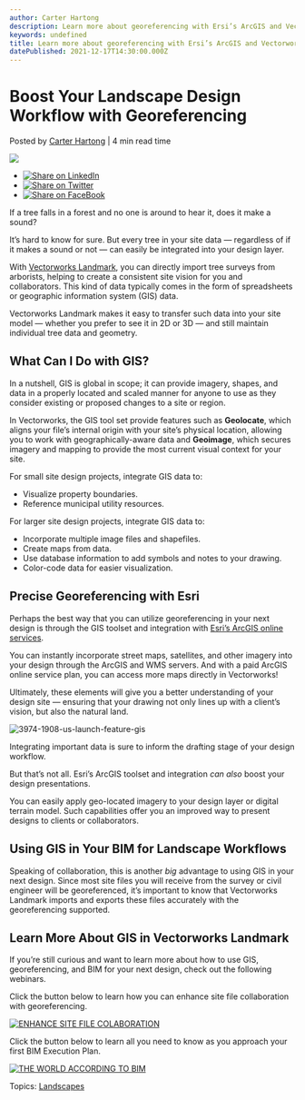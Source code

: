 ```yaml
---
author: Carter Hartong
description: Learn more about georeferencing with Ersi’s ArcGIS and Vectorworks Landmark.
keywords: undefined
title: Learn more about georeferencing with Ersi’s ArcGIS and Vectorworks Landmark. 
datePublished: 2021-12-17T14:30:00.000Z
---
```

  

# Boost Your Landscape Design Workflow with Georeferencing

 Posted by [Carter Hartong](https://blog.vectorworks.net/author/carter-hartong) | 4 min read time 

![](https://blog.vectorworks.net/hubfs/Blog%20Images/211206_GIS/3974-1908-us-launch-feature-gis.jpeg) 

* [![Share on LinkedIn](https://2659751.fs1.hubspotusercontent-na1.net/hubfs/2659751/michaelDemo/share-LI.png)](http://www.linkedin.com/shareArticle?mini=true&url=https%3A%2F%2Fblog.vectorworks.net%2Farcgis-gis-landmark-2022)
* [![Share on Twitter](https://2659751.fs1.hubspotusercontent-na1.net/hubfs/2659751/michaelDemo/share-TW.png)](https://www.twitter.com/share?text=Boost%20Your%20Landscape%20Design%20Workflow%20with%20Georeferencing&url=https%3A%2F%2Fblog.vectorworks.net%2Farcgis-gis-landmark-2022&via=PMGTweets)
* [![Share on FaceBook](https://2659751.fs1.hubspotusercontent-na1.net/hubfs/2659751/michaelDemo/share-FB.png)](https://www.facebook.com/sharer/sharer.php?u=https%3A%2F%2Fblog.vectorworks.net%2Farcgis-gis-landmark-2022)

If a tree falls in a forest and no one is around to hear it, does it make a sound?

It’s hard to know for sure. But every tree in your site data — regardless of if it makes a sound or not — can easily be integrated into your design layer. 

With [Vectorworks Landmark](https://www.vectorworks.net/landmark), you can directly import tree surveys from arborists, helping to create a consistent site vision for you and collaborators. This kind of data typically comes in the form of spreadsheets or geographic information system (GIS) data.

Vectorworks Landmark makes it easy to transfer such data into your site model — whether you prefer to see it in 2D or 3D — and still maintain individual tree data and geometry.

## What Can I Do with GIS?

In a nutshell, GIS is global in scope; it can provide imagery, shapes, and data in a properly located and scaled manner for anyone to use as they consider existing or proposed changes to a site or region.

In Vectorworks, the GIS tool set provide features such as **Geolocate**, which aligns your file’s internal origin with your site’s physical location, allowing you to work with geographically-aware data and **Geoimage**, which secures imagery and mapping to provide the most current visual context for your site.

For small site design projects, integrate GIS data to:

* Visualize property boundaries.
* Reference municipal utility resources.

For larger site design projects, integrate GIS data to:

* Incorporate multiple image files and shapefiles.
* Create maps from data.
* Use database information to add symbols and notes to your drawing.
* Color-code data for easier visualization.

## Precise Georeferencing with Esri

Perhaps the best way that you can utilize georeferencing in your next design is through the GIS toolset and integration with [Esri’s ArcGIS online services](https://www.esri.com/en-us/home).

You can instantly incorporate street maps, satellites, and other imagery into your design through the ArcGIS and WMS servers. And with a paid ArcGIS online service plan, you can access more maps directly in Vectorworks!

Ultimately, these elements will give you a better understanding of your design site — ensuring that your drawing not only lines up with a client’s vision, but also the natural land.

![3974-1908-us-launch-feature-gis](https://blog.vectorworks.net/hs-fs/hubfs/Blog%20Images/211206_GIS/3974-1908-us-launch-feature-gis.jpg?width=1440&name=3974-1908-us-launch-feature-gis.jpg)

Integrating important data is sure to inform the drafting stage of your design workflow.

But that’s not all. Esri’s ArcGIS toolset and integration _can also_ boost your design presentations.

You can easily apply geo-located imagery to your design layer or digital terrain model. Such capabilities offer you an improved way to present designs to clients or collaborators.

## Using GIS in Your BIM for Landscape Workflows

Speaking of collaboration, this is another _big_ advantage to using GIS in your next design. Since most site files you will receive from the survey or civil engineer will be georeferenced, it’s important to know that Vectorworks Landmark imports and exports these files accurately with the georeferencing supported.

## Learn More About GIS in Vectorworks Landmark

If you’re still curious and want to learn more about how to use GIS, georeferencing, and BIM for your next design, check out the following webinars.

Click the button below to learn how you can enhance site file collaboration with georeferencing.

[![ENHANCE SITE FILE COLABORATION](https://no-cache.hubspot.com/cta/default/3018241/25324f52-78fd-46c8-ac87-17c32c2df998.png)](https://cta-redirect.hubspot.com/cta/redirect/3018241/25324f52-78fd-46c8-ac87-17c32c2df998) 

Click the button below to learn all you need to know as you approach your first BIM Execution Plan.

[![THE WORLD ACCORDING TO BIM](https://no-cache.hubspot.com/cta/default/3018241/c8586205-791b-4e84-b3ca-661f79d59e53.png)](https://cta-redirect.hubspot.com/cta/redirect/3018241/c8586205-791b-4e84-b3ca-661f79d59e53) 

 Topics: [Landscapes](https://blog.vectorworks.net/topic/landscapes) 

  